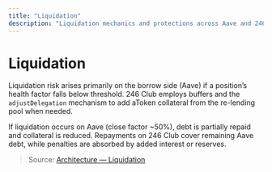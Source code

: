 ```yaml
---
title: "Liquidation"
description: "Liquidation mechanics and protections across Aave and 246 Club positions."
---
```


# Liquidation

Liquidation risk arises primarily on the borrow side (Aave) if a position’s health factor falls below threshold. 246 Club employs buffers and the `adjustDelegation` mechanism to add aToken collateral from the re-lending pool when needed.

If liquidation occurs on Aave (close factor ~50%), debt is partially repaid and collateral is reduced. Repayments on 246 Club cover remaining Aave debt, while penalties are absorbed by added interest or reserves.

> Source: [Architecture — Liquidation](https://246-club.gitbook.io/docs/architecture/liquidation)

